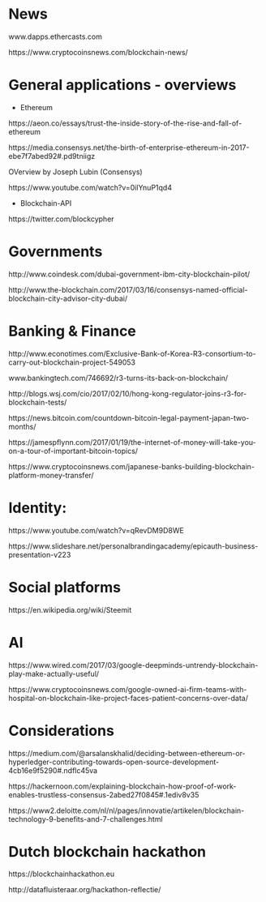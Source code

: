 
# News

www.dapps.ethercasts.com

https://www.cryptocoinsnews.com/blockchain-news/ 
 

# General applications - overviews


- Ethereum

https://aeon.co/essays/trust-the-inside-story-of-the-rise-and-fall-of-ethereum 

https://media.consensys.net/the-birth-of-enterprise-ethereum-in-2017-ebe7f7abed92#.pd9tniigz
 
OVerview by Joseph Lubin (Consensys)

https://www.youtube.com/watch?v=0ilYnuP1qd4

- Blockchain-API

https://twitter.com/blockcypher



# Governments

http://www.coindesk.com/dubai-government-ibm-city-blockchain-pilot/

http://www.the-blockchain.com/2017/03/16/consensys-named-official-blockchain-city-advisor-city-dubai/


# Banking & Finance


http://www.econotimes.com/Exclusive-Bank-of-Korea-R3-consortium-to-carry-out-blockchain-project-549053

www.bankingtech.com/746692/r3-turns-its-back-on-blockchain/ 

http://blogs.wsj.com/cio/2017/02/10/hong-kong-regulator-joins-r3-for-blockchain-tests/

https://news.bitcoin.com/countdown-bitcoin-legal-payment-japan-two-months/ 

https://jamespflynn.com/2017/01/19/the-internet-of-money-will-take-you-on-a-tour-of-important-bitcoin-topics/ 

https://www.cryptocoinsnews.com/japanese-banks-building-blockchain-platform-money-transfer/



# Identity:

https://www.youtube.com/watch?v=qRevDM9D8WE

https://www.slideshare.net/personalbrandingacademy/epicauth-business-presentation-v223



# Social platforms

https://en.wikipedia.org/wiki/Steemit


# AI

https://www.wired.com/2017/03/google-deepminds-untrendy-blockchain-play-make-actually-useful/

https://www.cryptocoinsnews.com/google-owned-ai-firm-teams-with-hospital-on-blockchain-like-project-faces-patient-concerns-over-data/





# Considerations

https://medium.com/@arsalanskhalid/deciding-between-ethereum-or-hyperledger-contributing-towards-open-source-development-4cb16e9f5290#.ndflc45va

https://hackernoon.com/explaining-blockchain-how-proof-of-work-enables-trustless-consensus-2abed27f0845#.1ediv8v35

https://www2.deloitte.com/nl/nl/pages/innovatie/artikelen/blockchain-technology-9-benefits-and-7-challenges.html




# Dutch blockchain hackathon

https://blockchainhackathon.eu

http://datafluisteraar.org/hackathon-reflectie/


 




